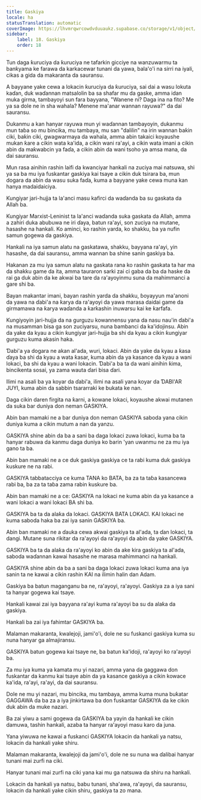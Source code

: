 ```yaml
---
title: Gaskiya
locale: ha
statusTranslation: automatic
coverImage: https://lhvmrqwrcowdvduuaukz.supabase.co/storage/v1/object/public/strapi-uploads/small_cover-educacion-fundamental.webp-2d51a7828a2b1309555be27f7e2a61a0.webp
sidebar:
    label: 18. Gaskiya
    order: 18
---
```

Tun daga ƙuruciya da ƙuruciya ne tafarkin gicciye na wanzuwarmu ta banƙyama ke farawa da karkacewar tunani da yawa, bala'o'i na sirri na iyali, cikas a gida da makaranta da sauransu.

A bayyane yake cewa a lokacin ƙuruciya da ƙuruciya, sai dai a wasu lokuta kaɗan, duk waɗannan matsalolin ba sa shafar mu da gaske, amma idan muka girma, tambayoyi sun fara bayyana, "Wanene ni? Daga ina na fito? Me ya sa dole ne in sha wahala? Menene ma'anar wannan rayuwa?" da dai sauransu.

Dukanmu a kan hanyar rayuwa mun yi waɗannan tambayoyin, dukanmu mun taɓa so mu bincika, mu tambaya, mu san "dalilin" na irin wannan baƙin ciki, baƙin ciki, gwagwarmaya da wahala, amma abin takaici koyaushe mukan ƙare a cikin wata ka'ida, a cikin wani ra'ayi, a cikin wata imani a cikin abin da maƙwabcin ya faɗa, a cikin abin da wani tsoho ya amsa mana, da dai sauransu.

Mun rasa ainihin rashin laifi da kwanciyar hankali na zuciya mai natsuwa, shi ya sa ba mu iya fuskantar gaskiya kai tsaye a cikin duk tsirara ba, mun dogara da abin da wasu suka faɗa, kuma a bayyane yake cewa muna kan hanya madaidaiciya.

Ƙungiyar jari-hujja ta la'anci masu kafirci da waɗanda ba su gaskata da Allah ba.

Ƙungiyar Marxist-Leninist ta la'anci waɗanda suka gaskata da Allah, amma a zahiri duka abubuwa ne iri ɗaya, batun ra'ayi, son zuciya na mutane, hasashe na hankali. Ko aminci, ko rashin yarda, ko shakku, ba ya nufin samun gogewa da gaskiya.

Hankali na iya samun alatu na gaskatawa, shakku, bayyana ra'ayi, yin hasashe, da dai sauransu, amma wannan ba shine sanin gaskiya ba.

Hakanan za mu iya samun alatu na gaskata rana ko rashin gaskata ta har ma da shakku game da ita, amma tauraron sarki zai ci gaba da ba da haske da rai ga duk abin da ke akwai ba tare da ra'ayoyinmu suna da mahimmanci a gare shi ba.

Bayan makantar imani, bayan rashin yarda da shakku, ɓoyayyun ma'anoni da yawa na ɗabi'a na ƙarya da ra'ayoyi da yawa marasa daidai game da girmamawa na ƙarya waɗanda a ƙarƙashin inuwarsu kai ke ƙarfafa.

Ƙungiyoyin jari-hujja da na gurguzu kowannensu yana da nasu nau'in ɗabi'a na musamman bisa ga son zuciyarsu, nuna bambanci da ka'idojinsu. Abin da yake da kyau a cikin ƙungiyar jari-hujja ba shi da kyau a cikin ƙungiyar gurguzu kuma akasin haka.

Ɗabi'a ya dogara ne akan al'ada, wuri, lokaci. Abin da yake da kyau a ƙasa ɗaya ba shi da kyau a wata ƙasar, kuma abin da ya kasance da kyau a wani lokaci, ba shi da kyau a wani lokacin. Ɗabi'a ba ta da wani ainihin ƙima, bincikenta sosai, ya zama wauta ɗari bisa ɗari.

Ilimi na asali ba ya koyar da ɗabi'a, ilimi na asali yana koyar da ƊABI'AR JUYI, kuma abin da sabbin tsararraki ke bukata ke nan.

Daga cikin daren firgita na ƙarni, a kowane lokaci, koyaushe akwai mutanen da suka bar duniya don neman GASKIYA.

Abin ban mamaki ne a bar duniya don neman GASKIYA saboda yana cikin duniya kuma a cikin mutum a nan da yanzu.

GASKIYA shine abin da ba a sani ba daga lokaci zuwa lokaci, kuma ba ta hanyar rabuwa da kanmu daga duniya ko barin 'yan uwanmu ne za mu iya gano ta ba.

Abin ban mamaki ne a ce duk gaskiya gaskiya ce ta rabi kuma duk gaskiya kuskure ne na rabi.

GASKIYA tabbatacciya ce kuma TANA ko BATA, ba za ta taɓa kasancewa rabi ba, ba za ta taɓa zama rabin kuskure ba.

Abin ban mamaki ne a ce: GASKIYA na lokaci ne kuma abin da ya kasance a wani lokaci a wani lokaci BA shi ba.

GASKIYA ba ta da alaƙa da lokaci. GASKIYA BATA LOKACI. KAI lokaci ne kuma saboda haka ba zai iya sanin GASKIYA ba.

Abin ban mamaki ne a ɗauka cewa akwai gaskiya ta al'ada, ta ɗan lokaci, ta dangi. Mutane suna rikitar da ra'ayoyi da ra'ayoyi da abin da yake GASKIYA.

GASKIYA ba ta da alaƙa da ra'ayoyi ko abin da ake kira gaskiya ta al'ada, saboda waɗannan kawai hasashe ne marasa mahimmanci na hankali.

GASKIYA shine abin da ba a sani ba daga lokaci zuwa lokaci kuma ana iya sanin ta ne kawai a cikin rashin KAI na ilimin halin dan Adam.

Gaskiya ba batun maganganu ba ne, ra'ayoyi, ra'ayoyi. Gaskiya za a iya sani ta hanyar gogewa kai tsaye.

Hankali kawai zai iya bayyana ra'ayi kuma ra'ayoyi ba su da alaƙa da gaskiya.

Hankali ba zai iya fahimtar GASKIYA ba.

Malaman makaranta, kwalejoji, jami'o'i, dole ne su fuskanci gaskiya kuma su nuna hanyar ga almajiransu.

GASKIYA batun gogewa kai tsaye ne, ba batun ka'idoji, ra'ayoyi ko ra'ayoyi ba.

Za mu iya kuma ya kamata mu yi nazari, amma yana da gaggawa don fuskantar da kanmu kai tsaye abin da ya kasance gaskiya a cikin kowace ka'ida, ra'ayi, ra'ayi, da dai sauransu.

Dole ne mu yi nazari, mu bincika, mu tambaya, amma kuma muna buƙatar GAGGAWA da ba za a iya jinkirtawa ba don fuskantar GASKIYA da ke cikin duk abin da muke nazari.

Ba zai yiwu a sami gogewa da GASKIYA ba yayin da hankali ke cikin damuwa, tashin hankali, azaba ta hanyar ra'ayoyi masu karo da juna.

Yana yiwuwa ne kawai a fuskanci GASKIYA lokacin da hankali ya natsu, lokacin da hankali yake shiru.

Malaman makaranta, kwalejoji da jami'o'i, dole ne su nuna wa ɗalibai hanyar tunani mai zurfi na ciki.

Hanyar tunani mai zurfi na ciki yana kai mu ga natsuwa da shiru na hankali.

Lokacin da hankali ya natsu, babu tunani, sha'awa, ra'ayoyi, da sauransu, lokacin da hankali yake cikin shiru, gaskiya ta zo mana.

